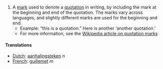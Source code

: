 #A [[mark]] used to denote a [[quotation]] in writing, by including the mark at the beginning and end of the quotation. The marks vary across languages, and slightly different marks are used for the beginning and end.
#*Example: &#8220;this is a quotation.&#8221; Here is another &#8216;another quotation.&#8217;
#*For more information, see the [[en:Quotation_mark|Wikipedia article on quotation marks]]

====Translations====
*[[Dutch]]: [[aanhalingsteken]] ''n''
*[[French]]: [[guillemet]] ''m''
